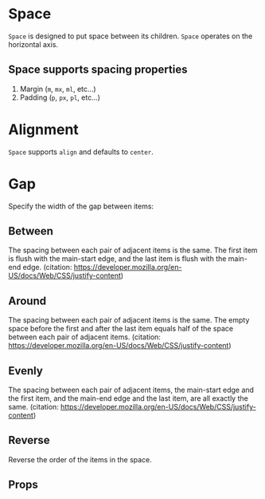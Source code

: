 
<Meta component={Space} title="Docs/Space" />

# Space

`Space` is designed to put space between its children. `Space` operates on the horizontal axis.

<Editor code={storyBasic} />

## Space supports spacing properties

1. Margin (`m`, `mx`, `ml`, etc...)
2. Padding (`p`, `px`, `pl`, etc...)

# Alignment

`Space` supports `align` and defaults to `center`.

<Editor code={storyProperties} />

# Gap

Specify the width of the gap between items:

<Editor code={storyGap} />

## Between

The spacing between each pair of adjacent items is the same. The first item is flush with the main-start edge, and the last item is flush with the main-end edge. (citation: https://developer.mozilla.org/en-US/docs/Web/CSS/justify-content)

<Editor code={storyBetween} />

## Around

The spacing between each pair of adjacent items is the same. The empty space before the first and after the last item equals half of the space between each pair of adjacent items. (citation: https://developer.mozilla.org/en-US/docs/Web/CSS/justify-content)

<Editor code={storyAround} />

## Evenly

The spacing between each pair of adjacent items, the main-start edge and the first item, and the main-end edge and the last item, are all exactly the same. (citation: https://developer.mozilla.org/en-US/docs/Web/CSS/justify-content)

<Editor code={storyEvenly} />

## Reverse

Reverse the order of the items in the space.

<Editor code={storyReverse} />

## Props

<ArgsTable of={Space} exclude={excludedProps} />
